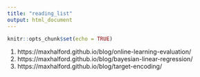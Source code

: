 ```yaml
---
title: "reading_list"
output: html_document
---
```


```r
knitr::opts_chunk$set(echo = TRUE)
```

1. https://maxhalford.github.io/blog/online-learning-evaluation/
2. https://maxhalford.github.io/blog/bayesian-linear-regression/
3. https://maxhalford.github.io/blog/target-encoding/
